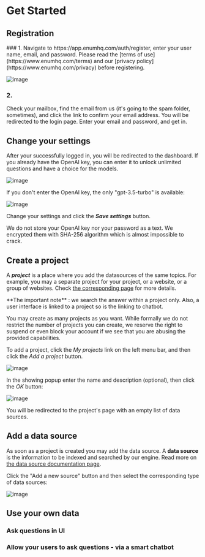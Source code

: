 
# Get Started
## Registration
<Steps>
  ### 1. 
  Navigate to https://app.enumhq.com/auth/register, enter your user name, email, and password. Please read the [terms of use](https://www.enumhq.com/terms) and our [privacy policy](https://www.enumhq.com/privacy) before registering.
  
  ![image](https://github.com/StubbornDeer/enum-docs-nextra/assets/91156314/51ee2460-a000-49d7-b664-23b66c2a4bbf)

  ### 2. 
  Check your mailbox, find the email from us (it's going to the spam folder, sometimes), and click the link to confirm your email address. You will be redirected to the login page. Enter your email and password, and get in.
</Steps>

## Change your settings
After your successfully logged in, you will be redirected to the dashboard. If you already have the OpenAI key, you can enter it to unlock unlimited questions and have a choice for the models.

![image](https://github.com/StubbornDeer/enum-docs-nextra/assets/91156314/aed60bfd-49d6-435d-b4b0-e3f9e26ffb52)

If you don't enter the OpenAI key, the only "gpt-3.5-turbo" is available:

![image](https://github.com/StubbornDeer/enum-docs-nextra/assets/91156314/2c4e7bd8-0e4f-4b4d-9a23-9b2ec666c0b4)

Change your settings and click the ***Save settings*** button.

  <Callout>
We do not store your OpenAI key nor your password as a text. We encrypted them with SHA-256 algorithm which is almost impossible to crack.
  </Callout>

## Create a project
A ***project*** is a place where you add the datasources of the same topics. For example, you may a separate project for your project, or a website, or a group of websites. Check [the corresponding page](https://www.enumhq.com/docs/guide/projects) for more details.

<Callout>
 **The important note** : we search the answer within a project only. Also, a user interface is linked to a project so is the linking to chatbot.
</Callout>

You may create as many projects as you want.
  <Callout>
While formally we do not restrict the number of projects you can create, we reserve the right to suspend or even block your account if we see that you are abusing the provided capabilities.
  </Callout>
  
To add a project, click the *My projects* link on the left menu bar, and then click the *Add a project* button. 

![image](https://github.com/StubbornDeer/enum-docs-nextra/assets/91156314/12bce434-ca3f-4917-acac-dc5ba57ac9bb)

In the showing popup enter the name and description (optional), then click the *OK* button:

![image](https://github.com/StubbornDeer/enum-docs-nextra/assets/91156314/441f62d0-164a-4dfe-922e-36dc4768f4ba)

You will be redirected to the project's page with an empty list of data sources.
 
## Add a data source
As soon as a project is created you may add the data source. A **data source** is the information to be indexed and searched by our engine. Read more on [the data source documentation page](https://www.enumhq.com/docs/guide/data-sources).

 Click the "Add a new source" button and then select the corresponding type of data sources:

![image](https://github.com/StubbornDeer/enum-docs-nextra/assets/91156314/5407348c-fac1-4a47-b9a3-b15b9a90267a)



## Use your own data

### Ask questions in UI

### Allow your users to ask questions - via a smart chatbot
